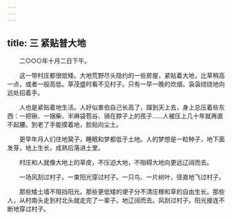 ```yaml
---
---
---
```

title: 三 紧贴普大地
---




　　二○○○年十月二日下午。

　　这一带村庄都很低矮。大地荒野尽头隐约的一些房屋，紧贴着大地，比草稍高一点，或者一般高低。草茂盛时看不见村子。只有一早一晚的炊烟，袅袅绕绕地向远处招着手。

　　人也是紧贴着地生活。人好似害伯自己长高了，蹿到天上去，身上总压着些东西：一把锹、一捆柴、半麻袋苞谷、骑在脖子上的孩子……人被压上几十年就再直不起腰。到老了手能摸着地，脸贴向尘土。

　　更早年月人们住地窝子，睡眠和梦都低于土地。人的梦想是一粒种子，地下面发芽，地上生长，成熟后落进土里。

　　村庄和人就像大地上的草皮，不压迫大地，不阻碍大地向更远辽阔而去。

　　一场风刮过村子。一束阳光穿过村子。一只鸟、一片树叶，径直地飞过村子。

　　那些矮土墙不阻挡阳光。那些更低矮的埂子分不清庄稼和草的自由生长。那些人，从村南头走到村北头就走完了一辈子。地辽阔而去。风刮过村子。阳光接连不断地穿过村子。